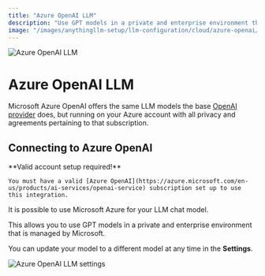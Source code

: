 ```yaml
---
title: "Azure OpenAI LLM"
description: "Use GPT models in a private and enterprise environment that is managed by Microsoft."
image: "/images/anythingllm-setup/llm-configuration/cloud/azure-openai/thumbnail.png"
---
```



<Image
  src="/images/anythingllm-setup/llm-configuration/cloud/azure-openai/thumbnail.png" 
  height={1080} 
  width={1920} 
  quality={100}
  alt="Azure OpenAI LLM"
/>


# Azure OpenAI LLM

Microsoft Azure OpenAI offers the same LLM models the base [OpenAI provider](openai) does, but running on your Azure account with all privacy and agreements pertaining to that subscription.


## Connecting to Azure OpenAI

<Callout type="info" emoji="️💡">
  **Valid account setup required!**

    You must have a valid [Azure OpenAI](https://azure.microsoft.com/en-us/products/ai-services/openai-service) subscription set up to use this integration.
</Callout>

It is possible to use Microsoft Azure for your LLM chat model. 

This allows you to use GPT models in a private and enterprise environment that is managed by Microsoft.

You can update your model to a different model at any time in the **Settings**.

<Image
  src="/images/anythingllm-setup/llm-configuration/cloud/azure-openai/azure-openai-llm.png" 
  height={1080} 
  width={1920} 
  quality={100}
  alt="Azure OpenAI LLM settings"
/>
